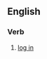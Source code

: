 {{see|logon}}
==English==

===Verb===
{{en-verb|logs on|logging on|logged on|logged on}}

# [[log in]]
